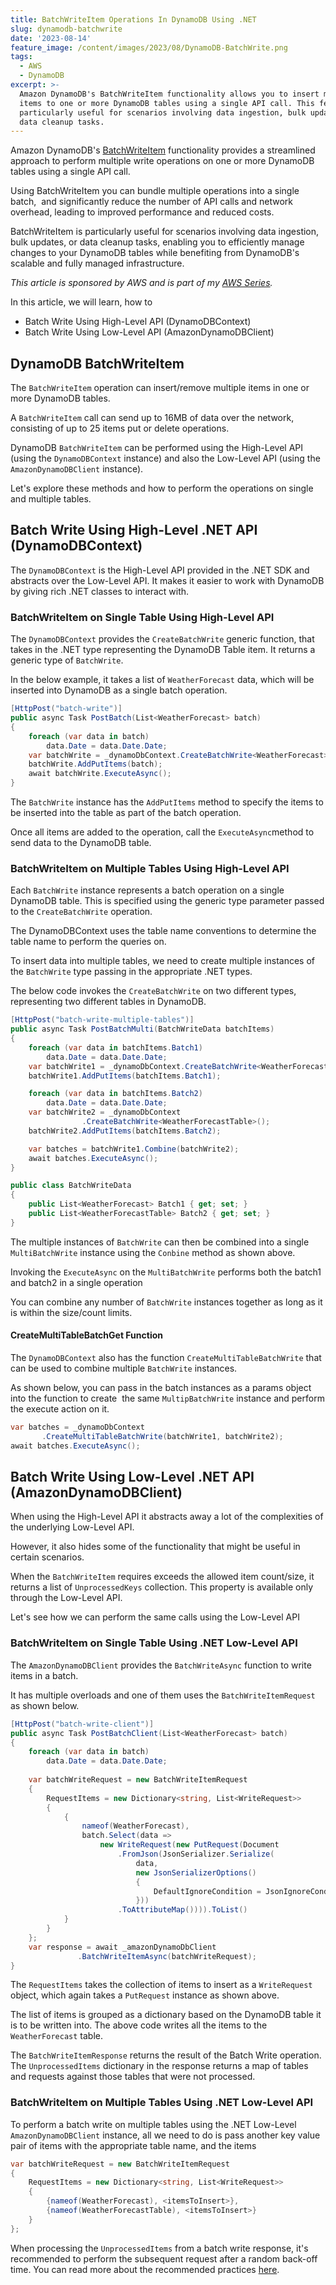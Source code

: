 ```yaml
---
title: BatchWriteItem Operations In DynamoDB Using .NET
slug: dynamodb-batchwrite
date: '2023-08-14'
feature_image: /content/images/2023/08/DynamoDB-BatchWrite.png
tags:
  - AWS
  - DynamoDB
excerpt: >-
  Amazon DynamoDB's BatchWriteItem functionality allows you to insert multiple
  items to one or more DynamoDB tables using a single API call. This feature is
  particularly useful for scenarios involving data ingestion, bulk updates, or
  data cleanup tasks.
---
```

Amazon DynamoDB's [BatchWriteItem](https://docs.aws.amazon.com/amazondynamodb/latest/APIReference/API_BatchWriteItem.html) functionality provides a streamlined approach to perform multiple write operations on one or more DynamoDB tables using a single API call.

Using BatchWriteItem you can bundle multiple operations into a single batch,  and significantly reduce the number of API calls and network overhead, leading to improved performance and reduced costs.

BatchWriteItem is particularly useful for scenarios involving data ingestion, bulk updates, or data cleanup tasks, enabling you to efficiently manage changes to your DynamoDB tables while benefiting from DynamoDB's scalable and fully managed infrastructure.

<EmbedCard src="https://www.youtube.com/embed/eUyx7yMN2mo?feature=oembed" title="DynamoDB BATCH WRITE | .NET ON AWS | Serverless | Amazon" />

_This article is sponsored by AWS and is part of my [AWS Series](/blog/tag/aws/)._

In this article, we will learn, how to

-   Batch Write Using High-Level API (DynamoDBContext)
-   Batch Write Using Low-Level API (AmazonDynamoDBClient)

## DynamoDB BatchWriteItem

The `BatchWriteItem` operation can insert/remove multiple items in one or more DynamoDB tables.

A `BatchWriteItem` call can send up to 16MB of data over the network, consisting of up to 25 items put or delete operations.

DynamoDB `BatchWriteItem` can be performed using the High-Level API (using the `DynamoDBContext` instance) and also the Low-Level API (using the `AmazonDynamoDBClient` instance).

Let's explore these methods and how to perform the operations on single and multiple tables.

## Batch Write Using High-Level .NET API (DynamoDBContext)

The `DynamoDBContext` is the High-Level API provided in the .NET SDK and abstracts over the Low-Level API. It makes it easier to work with DynamoDB by giving rich .NET classes to interact with.

### BatchWriteItem on Single Table Using High-Level API

The `DynamoDBContext` provides the `CreateBatchWrite` generic function, that takes in the .NET type representing the DynamoDB Table item. It returns a generic type of `BatchWrite`.

In the below example, it takes a list of `WeatherForecast` data, which will be inserted into DynamoDB as a single batch operation.

```csharp
[HttpPost("batch-write")]
public async Task PostBatch(List<WeatherForecast> batch)
{
    foreach (var data in batch)
        data.Date = data.Date.Date;
    var batchWrite = _dynamoDbContext.CreateBatchWrite<WeatherForecast>();
    batchWrite.AddPutItems(batch);
    await batchWrite.ExecuteAsync();
}
```

The `BatchWrite` instance has the `AddPutItems` method to specify the items to be inserted into the table as part of the batch operation.

Once all items are added to the operation, call the `ExecuteAsync`method to send data to the DynamoDB table.

### BatchWriteItem on Multiple Tables Using High-Level API

Each `BatchWrite` instance represents a batch operation on a single DynamoDB table. This is specified using the generic type parameter passed to the `CreateBatchWrite` operation.

The DynamoDBContext uses the table name conventions to determine the table name to perform the queries on.

<BookmarkCard href="/blog/dynamodb-net-table/" title=".NET DynamoDB SDK: Understanding Table Name Conventions and DynamoDBTable Attribute" description="The DynamoDB .NET SDK by default uses conventions to determine the Table name. However, it supports different options to configure and customize the name. Learn how to achieve this in this post." icon="/content/images/size/w256h256/2022/10/logo-512x512.png" />

To insert data into multiple tables, we need to create multiple instances of the `BatchWrite` type passing in the appropriate .NET types.

The below code invokes the `CreateBatchWrite` on two different types, representing two different tables in DynamoDB.

```csharp
[HttpPost("batch-write-multiple-tables")]
public async Task PostBatchMulti(BatchWriteData batchItems)
{
    foreach (var data in batchItems.Batch1)
        data.Date = data.Date.Date;
    var batchWrite1 = _dynamoDbContext.CreateBatchWrite<WeatherForecast>();
    batchWrite1.AddPutItems(batchItems.Batch1);

    foreach (var data in batchItems.Batch2)
        data.Date = data.Date.Date;
    var batchWrite2 = _dynamoDbContext
                .CreateBatchWrite<WeatherForecastTable>();
    batchWrite2.AddPutItems(batchItems.Batch2);

    var batches = batchWrite1.Combine(batchWrite2);
    await batches.ExecuteAsync();
}

public class BatchWriteData
{
    public List<WeatherForecast> Batch1 { get; set; }
    public List<WeatherForecastTable> Batch2 { get; set; }    
}
```

The multiple instances of `BatchWrite` can then be combined into a single `MultiBatchWrite` instance using the `Conbine` method as shown above.

Invoking the `ExecuteAsync` on the `MultiBatchWrite` performs both the batch1 and batch2 in a single operation

You can combine any number of `BatchWrite` instances together as long as it is within the size/count limits.

#### CreateMultiTableBatchGet Function

The `DynamoDBContext` also has the function `CreateMultiTableBatchWrite` that can be used to combine multiple `BatchWrite` instances.

As shown below, you can pass in the batch instances as a params object into the function to create  the same `MultipBatchWrite` instance and perform the execute action on it.

```csharp
var batches = _dynamoDbContext
       .CreateMultiTableBatchWrite(batchWrite1, batchWrite2);
await batches.ExecuteAsync();
```

## Batch Write Using Low-Level .NET API (AmazonDynamoDBClient)

When using the High-Level API it abstracts away a lot of the complexities of the underlying Low-Level API.

However, it also hides some of the functionality that might be useful in certain scenarios.

When the `BatchWriteItem` requires exceeds the allowed item count/size, it returns a list of `UnprocessedKeys` collection. This property is available only through the Low-Level API.

Let's see how we can perform the same calls using the Low-Level API

### BatchWriteItem on Single Table Using .NET Low-Level API

The `AmazonDynamoDBClient` provides the `BatchWriteAsync` function to write items in a batch.

It has multiple overloads and one of them uses the `BatchWriteItemRequest` as shown below.

```csharp
[HttpPost("batch-write-client")]
public async Task PostBatchClient(List<WeatherForecast> batch)
{
    foreach (var data in batch)
        data.Date = data.Date.Date;
        
    var batchWriteRequest = new BatchWriteItemRequest
    {
        RequestItems = new Dictionary<string, List<WriteRequest>>
        {
            {
                nameof(WeatherForecast),
                batch.Select(data =>
                    new WriteRequest(new PutRequest(Document
                        .FromJson(JsonSerializer.Serialize(
                            data,
                            new JsonSerializerOptions()
                            {
                                DefaultIgnoreCondition = JsonIgnoreCondition.WhenWritingNull
                            }))
                        .ToAttributeMap()))).ToList()
            }
        }
    };
    var response = await _amazonDynamoDbClient
               .BatchWriteItemAsync(batchWriteRequest);
}
```

The `RequestItems` takes the collection of items to insert as a `WriteRequest` object, which again takes a `PutRequest` instance as shown above.

The list of items is grouped as a dictionary based on the DynamoDB table it is to be written into. The above code writes all the items to the `WeatherForecast` table.

The `BatchWriteItemResponse` returns the result of the Batch Write operation. The `UnprocessedItems` dictionary in the response returns a map of tables and requests against those tables that were not processed.

### BatchWriteItem on Multiple Tables Using .NET Low-Level API

To perform a batch write on multiple tables using the .NET Low-Level `AmazonDynamoDBClient` instance, all we need to do is pass another key value pair of items with the appropriate table name, and the items

```csharp
var batchWriteRequest = new BatchWriteItemRequest
{
    RequestItems = new Dictionary<string, List<WriteRequest>>
    {
        {nameof(WeatherForecast), <itemsToInsert>},
        {nameof(WeatherForecastTable), <itemsToInsert>}
    }
};
```

When processing the `UnprocessedItems` from a batch write response, it's recommended to perform the subsequent request after a random back-off time. You can read more about the recommended practices [here](https://docs.aws.amazon.com/amazondynamodb/latest/developerguide/Programming.Errors.html#Programming.Errors.BatchOperations).
